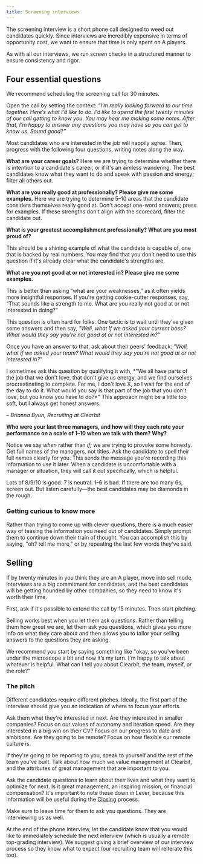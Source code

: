 ```yaml
---
title: Screening interviews
---
```



The screening interview is a short phone call designed to weed out candidates quickly. Since interviews are incredibly expensive in terms of opportunity cost, we want to ensure that time is only spent on A players.

As with all our interviews, we run screen checks in a structured manner to ensure consistency and rigor.

## Four essential questions

We recommend scheduling the screening call for 30 minutes.

Open the call by setting the context: *“I’m really looking forward to our time together. Here’s what I’d like to do. I’d like to spend the first twenty minutes of our call getting to know you. You may hear me making some notes. After that, I’m happy to answer any questions you may have so you can get to know us. Sound good?”*

Most candidates who are interested in the job will happily agree. Then, progress with the following four questions, writing notes along the way.

**What are your career goals?** Here we are trying to determine whether there is intention to a candidate's career, or if it's an aimless wandering. The best candidates know what they want to do and speak with passion and energy; filter all others out.

**What are you really good at professionally? Please give me some examples.** Here we are trying to determine 5–10 areas that the candidate considers themselves really good at. Don't accept one-word answers; press for examples. If these strengths don't align with the scorecard, filter the candidate out.

**What is your greatest accomplishment professionally? What are you most proud of?**

This should be a shining example of what the candidate is capable of, one that is backed by real numbers. You may find that you don't need to use this question if it's already clear what the candidate's strengths are.

**What are you not good at or not interested in? Please give me some examples.**

This is better than asking “what are your weaknesses,” as it often yields more insightful responses. If you're getting cookie-cutter responses, say, “That sounds like a strength to me. What are you really not good at or not interested in doing?”

This question is often hard for folks. One tactic is to wait until they've given some answers and then say, *"Well, what if we asked your current boss? What would they say you're not good at or not interested in?"*

Once you have an answer to that, ask about their peers' feedback: *"Well, what if we asked your team? What would they say you're not good at or not interested in?"*

<Callout emoji="🗣">
I sometimes ask this question by qualifying it with, *"We all have parts of the job that we don't love, that don't give us energy, and we find ourselves procrastinating to complete. For me, I don't love X, so I wait for the end of the day to do it. What would you say is that part of the job that you don't love, but you know you have to do?*"  This approach might be a little too soft, but I always get honest answers.

– *Brianna Byun, Recruiting at Clearbit*
</Callout>

**Who were your last three managers, and how will they each rate your performance on a scale of 1–10 when we talk with them? Why?**

Notice we say *when* rather than *if;* we are trying to provoke some honesty. Get full names of the managers, not titles. Ask the candidate to spell their full names clearly for you. This sends the message you're recording this information to use it later. When a candidate is uncomfortable with a manager or situation, they will call it out specifically, which is helpful.

Lots of 8/9/10 is good. 7 is neutral. 1–6 is bad. If there are too many 6s, screen out. But listen carefully—the best candidates may be diamonds in the rough.

### Getting curious to know more

Rather than trying to come up with clever questions, there is a much easier way of teasing the information you need out of candidates. Simply prompt them to continue down their train of thought. You can accomplish this by saying, "oh? tell me more," or by repeating the last few words they've said.

## Selling

If by twenty minutes in you think they are an A player, move into sell mode. Interviews are a big commitment for candidates, and the best candidates will be getting hounded by other companies, so they need to know it's worth their time.

First, ask if it's possible to extend the call by 15 minutes. Then start pitching.

Selling works best when you let them ask questions. Rather than telling them how great we are, let them ask you questions, which gives you more info on what they care about and then allows you to tailor your selling answers to the questions they are asking.

We recommend you start by saying something like "okay, so you've been under the microscope a bit and now it’s my turn. I'm happy to talk about whatever is helpful. What can I tell you about Clearbit, the team, myself, or the role?"

### The pitch

Different candidates require different pitches. Ideally, the first part of the interview should give you an indication of where to focus your efforts.

Ask them what they're interested in next. Are they interested in smaller companies? Focus on our values of autonomy and iteration speed. Are they interested in a big win on their CV? Focus on our progress to date and ambitions. Are they going to be remote? Focus on how flexible our remote culture is.

If they're going to be reporting to you, speak to yourself and the rest of the team you've built. Talk about how much we value management at Clearbit, and the attributes of great management that are important to you.

Ask the candidate questions to learn about their lives and what they want to optimize for next. Is it great management, an inspiring mission, or financial compensation? It's important to note these down in Lever, because this information will be useful during the [Closing](/hiring-and-onboarding/closing) process.

Make sure to leave time for them to ask you questions. They are interviewing us as well.

At the end of the phone interview, let the candidate know that you would like to immediately schedule the next interview (which is usually a remote top-grading interview). We suggest giving a brief overview of our interview process so they know what to expect (our recruiting team will reiterate this too).